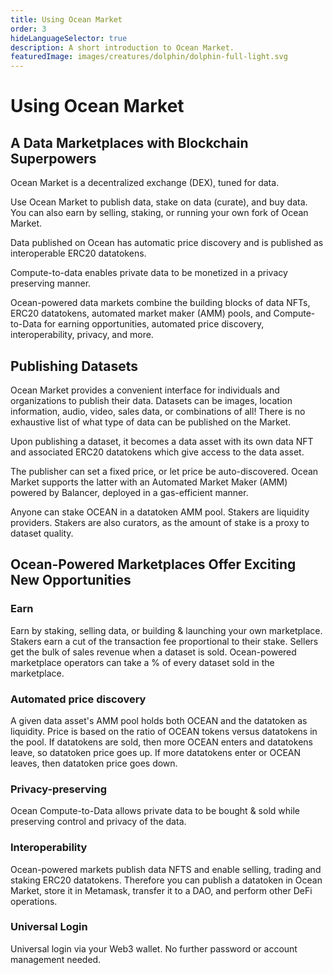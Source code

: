 ```yaml
---
title: Using Ocean Market
order: 3
hideLanguageSelector: true
description: A short introduction to Ocean Market.
featuredImage: images/creatures/dolphin/dolphin-full-light.svg
---
```


# Using Ocean Market

## A Data Marketplaces with Blockchain Superpowers

Ocean Market is a decentralized exchange (DEX), tuned for data.

Use Ocean Market to publish data, stake on data (curate), and buy data. You can also earn by selling, staking, or running your own fork of Ocean Market.

Data published on Ocean has automatic price discovery and is published as interoperable ERC20 datatokens.

Compute-to-data enables private data to be monetized in a privacy preserving manner.

Ocean-powered data markets combine the building blocks of data NFTs, ERC20 datatokens, automated market maker (AMM) pools, and Compute-to-Data for earning opportunities, automated price discovery, interoperability, privacy, and more.

## Publishing Datasets

Ocean Market provides a convenient interface for individuals and organizations to publish their data. Datasets can be images, location information, audio, video, sales data, or combinations of all! There is no exhaustive list of what type of data can be published on the Market.

Upon publishing a dataset, it becomes a data asset with its own data NFT and associated ERC20 datatokens which give access to the data asset.

The publisher can set a fixed price, or let price be auto-discovered. Ocean Market supports the latter with an Automated Market Maker (AMM) powered by Balancer, deployed in a gas-efficient manner.

Anyone can stake OCEAN in a datatoken AMM pool. Stakers are liquidity providers. Stakers are also curators, as the amount of stake is a proxy to dataset quality.

## Ocean-Powered Marketplaces Offer Exciting New Opportunities

### Earn

Earn by staking, selling data, or building & launching your own marketplace. Stakers earn a cut of the transaction fee proportional to their stake. Sellers get the bulk of sales revenue when a dataset is sold. Ocean-powered marketplace operators can take a % of every dataset sold in the marketplace.

### Automated price discovery

A given data asset's AMM pool holds both OCEAN and the datatoken as liquidity. Price is based on the ratio of OCEAN tokens versus datatokens in the pool. If datatokens are sold, then more OCEAN enters and datatokens leave, so datatoken price goes up. If more datatokens enter or OCEAN leaves, then datatoken price goes down.

### Privacy-preserving

Ocean Compute-to-Data allows private data to be bought & sold while preserving control and privacy of the data.

### Interoperability

Ocean-powered markets publish data NFTS and enable selling, trading and staking ERC20 datatokens. Therefore you can publish a datatoken in Ocean Market, store it in Metamask, transfer it to a DAO, and perform other DeFi operations.

### Universal Login

Universal login via your Web3 wallet. No further password or account management needed.
